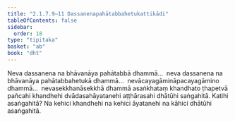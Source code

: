 ```yaml
---
title: "2.1.7.9–11 Dassanenapahātabbahetukattikādi"
tableOfContents: false
sidebar:
  order: 18
type: "tipitaka"
basket: "ab"
book: "dht"
---
```



<DynamicBreadcrumb />

<Division number="94" book="dht">

<Paragraph number="140" book="dht">
Neva dassanena na bhāvanāya pahātabbā dhammā…  neva dassanena na bhāvanāya pahātabbahetukā dhammā…  nevācayagāmināpacayagāmino dhammā…  nevasekkhanāsekkhā dhammā asaṅkhataṃ khandhato ṭhapetvā pañcahi khandhehi dvādasahāyatanehi aṭṭhārasahi dhātūhi saṅgahitā. Katihi asaṅgahitā? Na kehici khandhehi na kehici āyatanehi na kāhici dhātūhi asaṅgahitā.
</Paragraph>
</Division>
